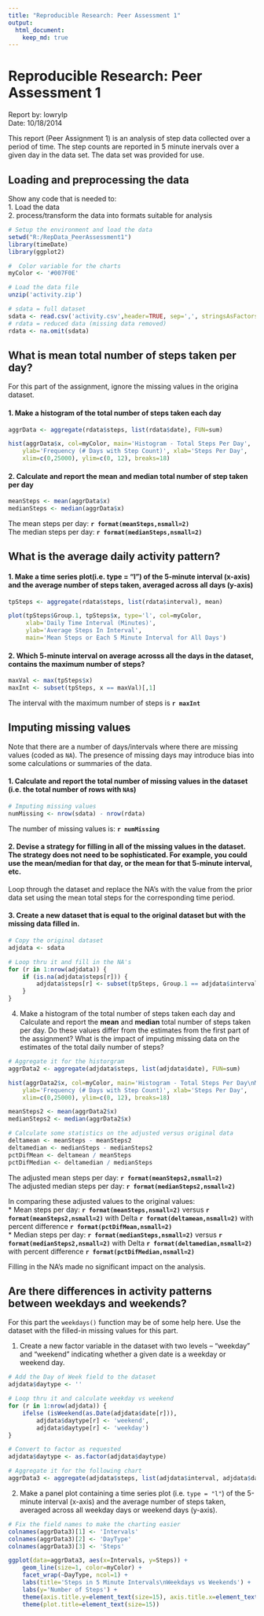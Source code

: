 ```yaml
---
title: "Reproducible Research: Peer Assessment 1"
output: 
  html_document:
    keep_md: true
---
```


# Reproducible Research: Peer Assessment 1

Report by: lowrylp   
Date: 10/18/2014

This report (Peer Assignment 1) is an analysis of step data collected over a period of time.
The step counts are reported in 5 minute inervals over a given day in the data set.  The data 
set was provided for use.


## Loading and preprocessing the data
Show any code that is needed to:   
1. Load the data   
2. process/transform the data into formats suitable for analysis   


```r
# Setup the environment and load the data
setwd("R:/RepData_PeerAssessment1")
library(timeDate)
library(ggplot2)

#  Color variable for the charts
myColor <- '#007F0E'

# Load the data file
unzip('activity.zip')

# sdata = full dataset
sdata <- read.csv('activity.csv',header=TRUE, sep=',', stringsAsFactors=FALSE)
# rdata = reduced data (missing data removed)
rdata <- na.omit(sdata)
```
    
## What is mean total number of steps taken per day?
For this part of the assignment, ignore the missing values in the origina dataset.
   
#### 1. Make a histogram of the total number of steps taken each day

  
```r
aggrData <- aggregate(rdata$steps, list(rdata$date), FUN=sum)

hist(aggrData$x, col=myColor, main='Histogram - Total Steps Per Day', 
    ylab='Frequency (# Days with Step Count)', xlab='Steps Per Day',
    xlim=c(0,25000), ylim=c(0, 12), breaks=18)
```

#### 2. Calculate and report the mean and median total number of step taken per day

```r
meanSteps <- mean(aggrData$x)
medianSteps <- median(aggrData$x)
```
 The mean steps per day: **`r format(meanSteps,nsmall=2) `**  
 The median steps per day: **`r format(medianSteps,nsmall=2) `**  


## What is the average daily activity pattern?

#### 1. Make a time series plot(i.e. type = "l") of the 5-minute interval (x-axis) and the average number of steps taken, averaged across all days (y-axis)

```r
tpSteps <- aggregate(rdata$steps, list(rdata$interval), mean)

plot(tpSteps$Group.1, tpSteps$x, type='l', col=myColor,
     xlab='Daily Time Interval (Minutes)',
     ylab='Average Steps In Interval',
     main='Mean Steps or Each 5 Minute Interval for All Days')
```

#### 2. Which 5-minute interval on average acrosss all the days in the dataset, contains the maximum number of steps?
```r
maxVal <- max(tpSteps$x)     
maxInt <- subset(tpSteps, x == maxVal)[,1]
```
The interval with the maximum number of steps is **`r maxInt`**  



## Imputing missing values
Note that there are a number of days/intervals where there are missing
values (coded as `NA`). The presence of missing days may introduce
bias into some calculations or summaries of the data.

#### 1. Calculate and report the total number of missing values in the dataset (i.e. the total number of rows with `NA`s)
```r
# Imputing missing values
numMissing <- nrow(sdata) - nrow(rdata)
```
The number of missing values is: **`r numMissing`**   


#### 2. Devise a strategy for filling in all of the missing values in the dataset. The strategy does not need to be sophisticated. For example, you could use the mean/median for that day, or the mean for that 5-minute interval, etc.

Loop through the dataset and replace the NA's with the value from the prior data set using the mean total steps for the corresponding time period.

#### 3. Create a new dataset that is equal to the original dataset but with the missing data filled in.
```r
# Copy the original dataset
adjdata <- sdata

# Loop thru it and fill in the NA's
for (r in 1:nrow(adjdata)) {
    if (is.na(adjdata$steps[r])) {
        adjdata$steps[r] <- subset(tpSteps, Group.1 == adjdata$interval[r])[,2]
    }
}
```

4. Make a histogram of the total number of steps taken each day and Calculate and report the **mean** and **median** total number of steps taken per day. Do these values differ from the estimates from the first part of the assignment? What is the impact of imputing missing data on the estimates of the total daily number of steps?
```r
# Aggregate it for the historgram
aggrData2 <- aggregate(adjdata$steps, list(adjdata$date), FUN=sum)

hist(aggrData2$x, col=myColor, main='Histogram - Total Steps Per Day\nMissing Data Interpreted', 
    ylab='Frequency (# Days with Step Count)', xlab='Steps Per Day',
    xlim=c(0,25000), ylim=c(0, 12), breaks=18)

meanSteps2 <- mean(aggrData2$x)
medianSteps2 <- median(aggrData2$x)

# Calculate some statistics on the adjusted versus original data
deltamean <- meanSteps - meanSteps2
deltamedian <- medianSteps - medianSteps2
pctDifMean <- deltamean / meanSteps
pctDifMedian <- deltamedian / medianSteps
```
 The adjusted mean steps per day: **`r format(meanSteps2,nsmall=2) `**  
 The adjusted median steps per day: **`r format(medianSteps2,nsmall=2) `**  

In comparing these adjusted values to the original values:  
 * Mean steps per day: **`r format(meanSteps,nsmall=2)`** versus **`r format(meanSteps2,nsmall=2)`** 
 with Delta **`r format(deltamean,nsmall=2)`** with percent difference **`r format(pctDifMean,nsmall=2)`**   
 * Median steps per day: **`r format(medianSteps,nsmall=2)`** versus **`r format(medianSteps2,nsmall=2)`** 
 with Delta **`r format(deltamedian,nsmall=2)`** with percent difference **`r format(pctDifMedian,nsmall=2)`**   

Filling in the NA's made no significant impact on the analysis.
   
   
## Are there differences in activity patterns between weekdays and weekends?

For this part the `weekdays()` function may be of some help here. Use
the dataset with the filled-in missing values for this part.

1. Create a new factor variable in the dataset with two levels -- "weekday" and "weekend" indicating whether a given date is a weekday or weekend day.
```r
# Add the Day of Week field to the dataset
adjdata$daytype <- ''

# Loop thru it and calculate weekday vs weekend
for (r in 1:nrow(adjdata)) {
    ifelse (isWeekend(as.Date(adjdata$date[r])),
        adjdata$daytype[r] <- 'weekend',
        adjdata$daytype[r] <- 'weekday')
}

# Convert to factor as requested
adjdata$daytype <- as.factor(adjdata$daytype)

# Aggregate it for the following chart
aggrData3 <- aggregate(adjdata$steps, list(adjdata$interval, adjdata$daytype), FUN=mean)
```

2. Make a panel plot containing a time series plot (i.e. `type = "l"`) of the 5-minute interval (x-axis) and the average number of steps taken, averaged across all weekday days or weekend days (y-axis). 

```r
# Fix the field names to make the charting easier
colnames(aggrData3)[1] <- 'Intervals'
colnames(aggrData3)[2] <- 'DayType'
colnames(aggrData3)[3] <- 'Steps'

ggplot(data=aggrData3, aes(x=Intervals, y=Steps)) +
    geom_line(size=1, color=myColor) +
    facet_wrap(~DayType, ncol=1) +
    labs(title='Steps in 5 Minute Intervals\nWeekdays vs Weekends') +
    labs(y='Number of Steps') +
    theme(axis.title.y=element_text(size=15), axis.title.x=element_text(size=15)) +
    theme(plot.title=element_text(size=15))
```
